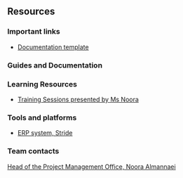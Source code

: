 ## Resources

### Important links
- [Documentation template](https://drive.google.com/drive/folders/1PSB68f3AOzBmurW6IcO6Ele46JIx5dOc?usp=drive_link)

### Guides and Documentation

### Learning Resources
- [Training Sessions presented by Ms Noora](https://drive.google.com/drive/folders/1VAtQjqBdCAgaCHSq_FvRerH0ufn5jPrz)

### Tools and platforms
- [ERP system, Stride](https://stride.42.group/)

### Team contacts
[Head of the Project Management Office, Noora  Almannaei](mailto:noorah@42.solutions)